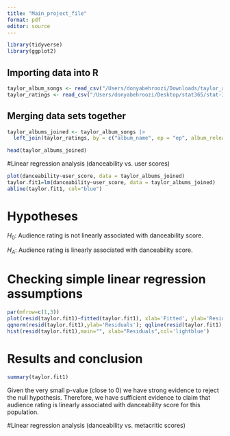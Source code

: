 ```yaml
---
title: "Main_project_file"
format: pdf
editor: source
---
```


```r
library(tidyverse)
library(ggplot2)
```

## Importing data into R

```r
taylor_album_songs <- read_csv("/Users/donyabehroozi/Downloads/taylor_album_songs.csv")
taylor_ratings <- read_csv("/Users/donyabehroozi/Desktop/stat365/stat-365/taylor_albums.csv")
```

## Merging data sets together

```r
taylor_albums_joined <- taylor_album_songs |>
  left_join(taylor_ratings, by = c("album_name", ep = "ep", album_release = "album_release"))

head(taylor_albums_joined)
```

#Linear regression analysis (danceability vs. user scores)

```r
plot(danceability~user_score, data = taylor_albums_joined)
taylor.fit1=lm(danceability~user_score, data = taylor_albums_joined)
abline(taylor.fit1, col="blue")
```

# Hypotheses

$H_0$: Audience rating is not linearly associated with danceability score.

$H_A$: Audience rating is linearly associated with danceability score.

# Checking simple linear regression assumptions

```r
par(mfrow=c(1,3))
plot(resid(taylor.fit1)~fitted(taylor.fit1), xlab='Fitted', ylab='Residuals');abline(h=0,lty=2)
qqnorm(resid(taylor.fit1),ylab='Residuals'); qqline(resid(taylor.fit1),lty=2)
hist(resid(taylor.fit1),main="", xlab="Residuals",col='lightblue')
```

# Results and conclusion

```r
summary(taylor.fit1)
```
Given the very small p-value (close to 0) we have strong evidence to reject the null hypothesis. Therefore, we have sufficient evidence to claim that audience rating is linearly associated with danceability score for this population.

#Linear regression analysis (danceability vs. metacritic scores)